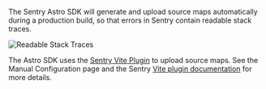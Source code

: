 The Sentry Astro SDK will generate and upload source maps automatically during a production build, so that errors in Sentry contain readable stack traces.

![Readable Stack Traces](./img/readable-stacktraces.png)

The Astro SDK uses the [Sentry Vite Plugin](https://www.npmjs.com/package/@sentry/vite-plugin/) to upload source maps. See the <PlatformLink to="/manual-setup/#configure-source-maps-upload">Manual Configuration</PlatformLink> page and the Sentry [Vite plugin documentation](https://www.npmjs.com/package/@sentry/vite-plugin/#configuration) for more details.
